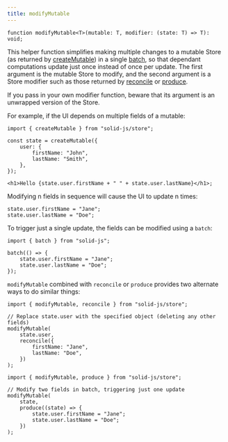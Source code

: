 ```yaml
---
title: modifyMutable
---
```


```tsx
function modifyMutable<T>(mutable: T, modifier: (state: T) => T): void;
```

This helper function simplifies making multiple changes to a mutable Store (as returned by [createMutable](#createMutable)) in a single [batch](/reference/reactive-utilities/batch), so that dependant computations update just once instead of once per update.
The first argument is the mutable Store to modify, and the second argument is a Store modifier such as those returned by [reconcile]('#reconcile') or [produce](#produce).

<Callout type="caution">
	If you pass in your own modifier function, beware that its argument is an
	unwrapped version of the Store.
</Callout>

For example, if the UI depends on multiple fields of a mutable:

```tsx
import { createMutable } from "solid-js/store";

const state = createMutable({
	user: {
		firstName: "John",
		lastName: "Smith",
	},
});

<h1>Hello {state.user.firstName + " " + state.user.lastName}</h1>;
```

Modifying n fields in sequence will cause the UI to update n times:

```tsx
state.user.firstName = "Jane";
state.user.lastName = "Doe";
```

To trigger just a single update, the fields can be modified using a `batch`:

```tsx
import { batch } from "solid-js";

batch(() => {
	state.user.firstName = "Jane";
	state.user.lastName = "Doe";
});
```

`modifyMutable` combined with `reconcile` or `produce` provides two alternate ways to do similar things:

```tsx
import { modifyMutable, reconcile } from "solid-js/store";

// Replace state.user with the specified object (deleting any other fields)
modifyMutable(
	state.user,
	reconcile({
		firstName: "Jane",
		lastName: "Doe",
	})
);
```

```tsx
import { modifyMutable, produce } from "solid-js/store";

// Modify two fields in batch, triggering just one update
modifyMutable(
	state,
	produce((state) => {
		state.user.firstName = "Jane";
		state.user.lastName = "Doe";
	})
);
```
